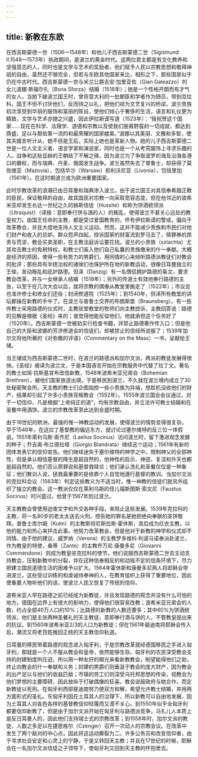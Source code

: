 ```yaml
---
---
---
```

title: 新教在东欧
---




在西吉斯蒙德一世（1506—1548年）和他儿子西吉斯蒙德二世（Sigismund Ⅱ.1548—1573年）执政期间，是波兰的黄金时代。这两位君主都是有文化教养和坚强意志的人，同时也是文学与艺术的奖励者，他们赋予人民以宗教思想和敬拜神祇的自由，虽然还不够完全，但若与东欧其他国家来比，相形之下，那些国家似乎仍在中古时代。西吉斯蒙德一世与米兰公爵吉安·加里亚佐（Gian Galeazzo）的女儿波娜·斯福尔扎（Bona Sforza）结婚（1518年）；她是一个性格开朗而有才气的女人，当她下嫁波兰国王时，曾将意大利的一批朝臣和学者作为随员，带到克拉科，国王不但不讨厌他们，反而待之以礼，把他们视为文艺复兴的桥梁。波兰贵族初次享受到华丽的服饰和富丽的陈设，使他们倾心于奢侈的生活，语言和礼仪更为精致，文学与艺术亦随之兴盛，因此伊拉斯谟写道（1523年）：“我祝贺这个国家……现在在科学、法理学、道德和宗教以及使我们脱离野蛮的一切成就，都达到鼎盛，足以与那些第一流的和最荣耀的国家媲美。”波娜以其美丽、文雅和多智，使其夫婿言听计从，她不但是王后，实际上她也是革新人物。她的儿子西吉斯蒙德二世是一位人文主义者、语言学家和演说家，同时也是一个从考究服饰上寻求乐趣的人。战争和这些显赫的王朝结了不解之缘，因为波兰为了争取波罗的海及沿海各港口的霸权，而与瑞典、丹麦、俄国发生战争。波兰虽然失去了普鲁士，却获得了莫佐维亚（Mazovia），包括华沙（Warsaw）和利沃尼亚（Livonia），包括里加（1561年）。在这时期波兰成为欧洲重要国家。

此时宗教改革的浪潮已由日耳曼和瑞典渗入波兰。由于波兰国王对其信奉希腊正教的臣民，保证敬拜的自由，故其国民对宗教一向采取宽容态度，但在他邻近的波希米亚却发生长达一世纪之久的赫斯信徒（Hussite）和称为饼酒统领派（Utraquist）（译按：意即奉行饼与酒的人）的叛乱，使得波兰不甚关心远处的教皇权力。由国王任命的主教，都是受过爱国教育的，怀有伊拉斯谟的警戒，偏向于改革教会，并且大度地支持人文主义运动。然而，这并不能减少贵族和市民们对他们财产和收入的忌妒。群众怨声四起，控诉国家的财富流到罗马去了，赎罪券的昂贵与荒谬，教会买卖圣职，在主教法庭诉讼要花钱。波兰的小贵族（szlachta）尤其攻击教士的免税特权，和教士们装入他们自己私囊的贵族缴来的什一奉献。大概是经济的原因，使得一些有势力的男爵们，用同情的心来倾听路德派教徒们对教会的批评；那些具有半统治权的诸侯们也保护所在地的新教运动，很像日耳曼独立的王侯，发动叛乱和庇护路德。但泽（Danzig）有一名僧侣拥护路德的条文，要求教会改革，并与一女继承人结婚（1518年）；另外的传道士有效地奉行路德的主张，以至于在几次大会以后，就将宗教的偶像从教堂里搬走了（1522年）；市议会也准许修士和修女们还俗；封闭修道院（1525年）；到1540年，但泽所有教堂的讲坛都操在新教的手中了。在波兰与普鲁士交界的布朗斯堡（Braunsberg），有一些传教士采用路德的仪式时，主教驻堂教堂的牧师们向主教控诉，主教回答说：路德的见解是根据《圣经》来的；谁觉得他能反驳他们，他就承担这个任务好了（1520年）。西吉斯蒙德一世被劝实行检查书籍，并禁止路德著作传入口；但是他自己的大臣和波娜的芳济修道会的信徒们，却被禁止的信经所说服了；1539年加尔文将他所著的《对弥撒的评语》（Commentary on the Mass）一书，呈献给王储。

当王储成为西吉斯蒙德二世时，在波兰的路德派和加尔文派，两派的教徒发展得很快。《圣经》被译为波兰文，于是本国语言开始在宗教服务中代替了拉丁文。著名的教士如简·拉斯基宣布改信新教，1548年波希米亚兄弟会（Bohemian Brethren），被他们国家放逐出境，于是移民到波兰，不久就在波兰境内成立了30处秘密聚会所。天主教的教士们企图指控一些小贵族为异端，想趁机没收他们的财产，结果却引起了许多小贵族背叛教会（1552年）。1555年波兰国会会议通过，对于一切信仰，凡是根据“上帝纯正的道”，均有宗教自由，并立法许可教士结婚和在圣餐中用酒饼。波兰的宗教改革至此达到全盛时期。

由于16世纪的欧洲，最强的惟一神教运动的发展，使得波兰的情势变得很复杂。早于1546年，在这拉丁基督教的偏远东方，就讨论过塞尔维特的反三位一体假说。1551年莱利乌斯·索齐尼（Laelius Socinus）访问波兰时，留下激进观念发酵的种子；乔吉奥·布兰德拉塔（Giorgio Blandrata）继续这个运动；1561年有新的团体发表它的信仰宣告。他们继续迷失于塞尔维特的神学之中，限制神父的全部神性，但是承认相信基督的降生是超自然的，他神性的启示、神迹、复活和升天也都是超自然的。他们否认原罪说和基督救赎论；他们承认洗礼和圣餐仅仅是一种象征；他们教训人说，拯救最重要的是依靠个人自觉地遵行基督的教训。当加尔文派的克拉科会议（1563年）判定这些教义为不适当时，惟一神教的信徒们就另外组织了独立的教会。这一教派仅仅在莱利乌斯的侄儿福斯图斯·索文尼（Faustus Socinus）时兴盛过，他曾于1567年到过波兰。

天主教教会曾使用迫害文字和外交各种手段，来阻止这些发展。1539年克拉科的主教，将一名80岁的老太太送去火刑，控告她的罪名是她拒绝向奉献的圣饼敬拜。普鲁士库尔姆（Kulm）的主教斯坦尼斯拉斯·霍休斯，其后成为红衣主教，以他的能力和热心来抨击此事。他努力改革教会，但是他对于新教的神学和仪式却不同情。由于他的建议，威罗纳（Verona）的主教罗多维科·利波马诺奉派赴波兰，作为教皇的特使，桑蒂（Zante）的主教乔万尼·康曼多尼（Giovanni Commendone）则成为教皇驻克拉科的使节。他们说服西吉斯蒙德二世去主动支持教会，压制新教中的分裂，并在这种信奉相反的和动摇不定的信条环境下，尽力把建立国民道德生活的困难予以扩大。1564年霍休斯和康曼多尼两人将耶稣会带进波兰，这些受过训练的和虔诚侍奉神的人，在教育组织上获得了重要地位，因此使重要人物听他们的话，使波兰人民又恢复了传统的信仰。

波希米亚人早在路德之前已经成为新教徒，并且发现路德的观念并没有什么可怕的地方。德国在边界上有很大的影响力，使得他们很容易改教；波希米亚兄弟会的人数，约占全部40万人口的10%；比路德的新教的人数还要多；其中60%为饼酒统领派，他们是主张两种圣餐礼的天主教徒，意即奉行酒与饼的人，不管教皇提出来的抗议。到1560年波希米亚2/3的人口为新教徒；但在1561年裴迪南将耶稣会传入后，潮流又将老百姓推回正统的天主教信仰轨道。

日耳曼的移民带着路德的观念进入匈牙利，于是宗教改革就经德国移民之手进入匈牙利，那就是一个人不服从教会和皇帝，依然能够生存。匈牙利的农民深受教会支持的封建制度所压迫，所以用一种友好的眼光来看新教教会，盼望能得他们之助，终止向教会的什一奉献和义务；封建的男爵们则垂涎于教会的庞大财产，因为教会的出产足以与他们的收益匹敌；市镇的劳工们则深受乌托邦思想的传染，视教会为他们梦想的主要障碍，因此放纵于打破偶像的狂喜。教会说服政府与她合作，而定新教徒以死刑。在匈牙利西部斐迪南努力使双方和解，希望允许教士结婚，并用两方面形式的圣礼。东匈牙利因在土耳其人的治理下，所以新教可以自由地发展，因为土耳其人对各色各样的基督教信仰轻蔑而又漠不关心。到1550年似乎全匈牙利都要信仰新教了，但是由于加尔文派开始在匈牙利与路德派竞争，马扎儿人本质上是反日耳曼人的，因此他们支持瑞士式的宗教改革；到1558年时，加尔文派的教徒，人数之多足以在捷恩格尔（Czenger）召开一次动人的宗教会议。在改革中发生了两个敌对的中心点，因此将这运动撕裂为二。许多公务员和改变信仰者，由于寻求社会安定和心灵上的宁静，于是又转回天主教；并且在17世纪的时候，耶稣会在一名加尔文派信徒之子领导下，使匈牙利又回到天主教的怀抱里去。